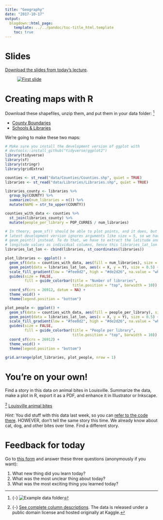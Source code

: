 ```yaml
---
title: "Geography"
date: "2017-10-17"
output:
  blogdown::html_page:
    template: ../../pandoc/toc-title_html.template
    toc: true
---
```


# Slides

[Download the slides from today's lecture](/slides/MPA-635_2017-10-17.pdf).

<figure>
[![First slide](/images/slides/slides_2017-10-17.png)](/slides/MPA-635_2017-10-17.pdf)
</figure>


# Creating maps with R

Download these shapefiles, unzip them, and put them in your data folder: ^[{-} ![Example data folder](/images/class/data-folder-shapefiles.png)]

- [County Boundaries](https://gis.utah.gov/data/boundaries/citycountystate/)
- [Schools & Libraries](https://gis.utah.gov/data/society/schools-libraries/)

We're going to make these two maps:

```r
# Make sure you install the development version of ggplot with
# devtools::install_github("tidyverse/ggplot2")
library(tidyverse)
library(sf)
library(stringr)
library(gridExtra)

counties <- st_read("data/Counties/Counties.shp", quiet = TRUE)
libraries <- st_read("data/Libraries/Libraries.shp", quiet = TRUE)

libraries_county <- libraries %>%
  group_by(COUNTY) %>%
  summarize(num_libraries = n()) %>%
  mutate(NAME = str_to_upper(COUNTY))

counties_with_data <- counties %>%
  st_join(libraries_county) %>%
  mutate(people_per_library = POP_CURRES / num_libraries)

# In theory, geom_sf() should be able to plot points, and it does, but the
# latest development version ignores arguments like size = 5, so we have to use
# geom_point() instead. To do that, we have to extract the latitude and
# longitude values as individual columns, hence this libraries_lat_lon here
libraries_lat_lon <- cbind(libraries, st_coordinates(libraries))

plot_libraries <- ggplot() +
  geom_sf(data = counties_with_data, aes(fill = num_libraries), size = 0.25) +
  geom_point(data = libraries_lat_lon, aes(x = X, y = Y), size = 0.5) +
  scale_fill_gradient(low = "#fee0d2", high = "#de2d26", na.value = "white") +
  guides(size = FALSE, 
         fill = guide_colorbar(title = "Number of libraries", 
                               title.position = "top", barwidth = 10)) +
  coord_sf(crs = 26912, datum = NA) + 
  theme_void() +
  theme(legend.position = "bottom")

plot_people <- ggplot() +
  geom_sf(data = counties_with_data, aes(fill = people_per_library), size = 0.25) +
  geom_point(data = libraries_lat_lon, aes(x = X, y = Y), size = 0.5) +
  scale_fill_gradient(low = "#fee0d2", high = "#de2d26", na.value = "white") +
  guides(size = FALSE, 
         fill = guide_colorbar(title = "People per library", 
                               title.position = "top", barwidth = 10)) +
  coord_sf(crs = 26912) + 
  theme_void() +
  theme(legend.position = "bottom")

grid.arrange(plot_libraries, plot_people, nrow = 1)
```


# You're on your own!

Find a story in this data on animal bites in Louisville. Summarize the data, make a plot in R, export it as a PDF, and enhance it in Illustrator or Inkscape.

^[{-} [See complete column descriptions](https://www.kaggle.com/rtatman/animal-bites). The data is released under a public domain license and hosted originally at Kaggle.] [<i class="fa fa-download" aria-hidden="true"></i> Louisville animal bites](/data/Health_AnimalBites.csv) 

*Hint*: You did stuff with this data last week, so you can [refer to the code there](/class/06-class/#final-figure). HOWEVER, don't tell the same story this time. We already know about cat, dog, and other bites over time. Find a different story.


# Feedback for today

Go to [this form](https://goo.gl/forms/Oh4qEbiec9YIRX583) and answer these three questions (anonymously if you want):

1. What new thing did you learn today?
2. What was the most unclear thing about today?
3. What was the most exciting thing you learned today?

